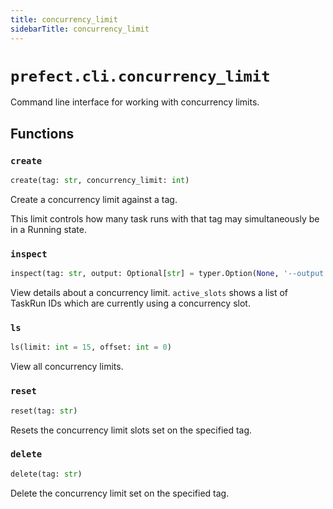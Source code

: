 ```yaml
---
title: concurrency_limit
sidebarTitle: concurrency_limit
---
```


# `prefect.cli.concurrency_limit`



Command line interface for working with concurrency limits.


## Functions

### `create` <sup><a href="https://github.com/PrefectHQ/prefect/blob/main/src/prefect/cli/concurrency_limit.py#L30" target="_blank"><Icon icon="github" style="width: 14px; height: 14px;" /></a></sup>

```python
create(tag: str, concurrency_limit: int)
```


Create a concurrency limit against a tag.

This limit controls how many task runs with that tag may simultaneously be in a
Running state.


### `inspect` <sup><a href="https://github.com/PrefectHQ/prefect/blob/main/src/prefect/cli/concurrency_limit.py#L62" target="_blank"><Icon icon="github" style="width: 14px; height: 14px;" /></a></sup>

```python
inspect(tag: str, output: Optional[str] = typer.Option(None, '--output', '-o', help='Specify an output format. Currently supports: json'))
```


View details about a concurrency limit. `active_slots` shows a list of TaskRun IDs
which are currently using a concurrency slot.


### `ls` <sup><a href="https://github.com/PrefectHQ/prefect/blob/main/src/prefect/cli/concurrency_limit.py#L116" target="_blank"><Icon icon="github" style="width: 14px; height: 14px;" /></a></sup>

```python
ls(limit: int = 15, offset: int = 0)
```


View all concurrency limits.


### `reset` <sup><a href="https://github.com/PrefectHQ/prefect/blob/main/src/prefect/cli/concurrency_limit.py#L148" target="_blank"><Icon icon="github" style="width: 14px; height: 14px;" /></a></sup>

```python
reset(tag: str)
```


Resets the concurrency limit slots set on the specified tag.


### `delete` <sup><a href="https://github.com/PrefectHQ/prefect/blob/main/src/prefect/cli/concurrency_limit.py#L163" target="_blank"><Icon icon="github" style="width: 14px; height: 14px;" /></a></sup>

```python
delete(tag: str)
```


Delete the concurrency limit set on the specified tag.

